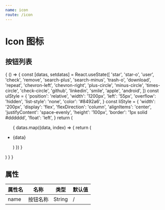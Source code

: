 ```yaml
---
name: icon
route: /icon
---
```


# Icon 图标


## 按钮列表

<Playground>
  {
    () => {
      const [datas, setdatas] = React.useState([
        'star',
        'star-o',
        'user',
        'check',
        'remove',
        'search-plus',
        'search-minus',
        'trash-o',
        'download',
        'repeat',
        'chevron-left',
        'chevron-right',
        'plus-circle',
        'minus-circle',
        'times-circle',
        'check-circle',
        'github',
        'linkedin',
        'smile',
        'apple',
        'android',
      ])
      const ulStyle = {
        'position': 'relative',
        'width': '1200px',
        'left': '55px',
        'overflow': 'hidden',
        'list-style': 'none',
        'color': '#8492a6',
      }
      const liStyle = {
        'width': '200px',
        'display': 'flex',
        'flexDirection': 'column',
        'alignItems': 'center',
        'justifyContent': 'space-evenly',
        'height': '100px',
        'border': '1px solid #dddddd',
        'float': 'left',
      }
      return (
        <ul style={ulStyle}>
          {
            datas.map((data, index) => {
              return (
                <li key={index} style={liStyle}>
                  <Icon name={data} style={{'fontSize': '28px'}}/>
                  <p style={{'padding': '0', 'margin': '0'}}>{data}</p>
                </li>
              )
            })
          }
        </ul>
      )
    }
  }
</Playground>


## 属性

属性名|名称|类型|默认值
----|---|---|---
name|按钮名称|String|/